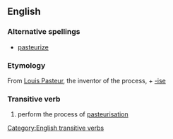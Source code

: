 == English ==
=== Alternative spellings ===
* [[pasteurize]]
=== Etymology ===
From [[w:Louis Pasteur|Louis Pasteur]], the inventor of the process, + [[-ise]]
=== Transitive verb ===
[[Category:English transitive verbs]]
{{en-infl-reg-other-e|pasteuris|e|}}
# perform the process of [[pasteurisation]]